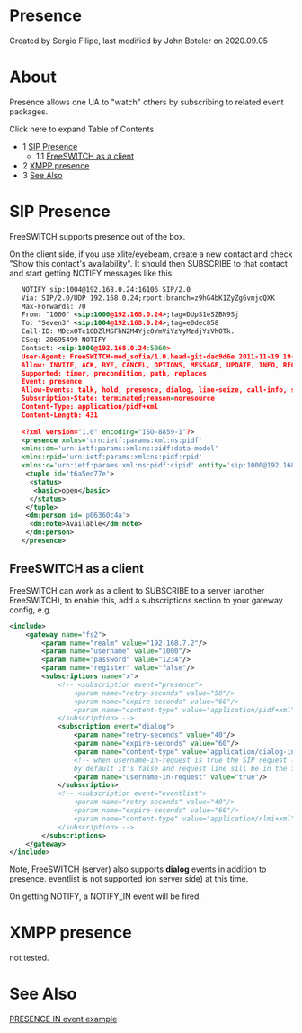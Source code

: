 
# Presence 

 Created by  Sergio Filipe, last modified by  John Boteler on 2020.09.05

# About

Presence allows one UA to "watch" others by subscribing to related event packages.

Click here to expand Table of Contents

* 1 [SIP Presence](#sip-presence)  
   * 1.1 [FreeSWITCH as a client](#freeswitch-as-a-client)
* 2 [XMPP presence](#xmpp-presence)
* 3 [See Also](#see-also)

# SIP Presence

FreeSWITCH supports presence out of the box.

On the client side, if you use xlite/eyebeam, create a new contact and check "Show this contact's availability". It should then SUBSCRIBE to that contact and start getting NOTIFY messages like this:

```xml
   NOTIFY sip:1004@192.168.0.24:16106 SIP/2.0
   Via: SIP/2.0/UDP 192.168.0.24;rport;branch=z9hG4bK1ZyZg6vmjcQXK
   Max-Forwards: 70
   From: "1000" <sip:1000@192.168.0.24>;tag=DUpS1eSZBN9Sj
   To: "Seven3" <sip:1004@192.168.0.24>;tag=e0dec858
   Call-ID: MDcxOTc1ODZlMGFhN2M4Yjc0YmViYzYyMzdjYzVhOTk.
   CSeq: 20695499 NOTIFY
   Contact: <sip:1000@192.168.0.24:5060>
   User-Agent: FreeSWITCH-mod_sofia/1.0.head-git-dac9d6e 2011-11-19 19-12-08 -0600
   Allow: INVITE, ACK, BYE, CANCEL, OPTIONS, MESSAGE, UPDATE, INFO, REGISTER, REFER, NOTIFY, PUBLISH, SUBSCRIBE
   Supported: timer, precondition, path, replaces
   Event: presence
   Allow-Events: talk, hold, presence, dialog, line-seize, call-info, sla, include-session-description, presence.winfo, message-summary, refer
   Subscription-State: terminated;reason=noresource
   Content-Type: application/pidf+xml
   Content-Length: 431
   
   <?xml version="1.0" encoding="ISO-8859-1"?> 
   <presence xmlns='urn:ietf:params:xml:ns:pidf' 
   xmlns:dm='urn:ietf:params:xml:ns:pidf:data-model' 
   xmlns:rpid='urn:ietf:params:xml:ns:pidf:rpid' 
   xmlns:c='urn:ietf:params:xml:ns:pidf:cipid' entity='sip:1000@192.168.0.24'>
    <tuple id='t6a5ed77e'>
     <status>
      <basic>open</basic>
     </status>
    </tuple>
    <dm:person id='p06360c4a'>
     <dm:note>Available</dm:note>
    </dm:person>
   </presence>
```

## FreeSWITCH as a client

FreeSWITCH can work as a client to SUBSCRIBE to a server (another FreeSWITCH), to enable this, add a subscriptions section to your gateway config, e.g.

```xml
<include>
	<gateway name="fs2">
		<param name="realm" value="192.168.7.2"/>
		<param name="username" value="1000"/>
		<param name="password" value="1234"/>
		<param name="register" value="false"/>
		<subscriptions name="x">
			<!-- <subscription event="presence">
				<param name="retry-seconds" value="50"/>
				<param name="expire-seconds" value="60"/>
				<param name="content-type" value="application/pidf+xml"/>
			</subscription> -->
			<subscription event="dialog">
				<param name="retry-seconds" value="40"/>
				<param name="expire-seconds" value="60"/>
				<param name="content-type" value="application/dialog-info+xml"/>
				<!-- when username-in-request is true the SIP request line will be in the format sip:user@server
				by default it's false and request line sill be in the format of sip:server -->
				<param name="username-in-request" value="true"/>
			</subscription>
			<!-- <subscription event="eventlist">
				<param name="retry-seconds" value="40"/>
				<param name="expire-seconds" value="60"/>
				<param name="content-type" value="application/rlmi+xml"/>
			</subscription> -->
		</subscriptions>
	</gateway>
</include>
```

Note, FreeSWITCH (server) also supports **dialog** events in addition to presence. eventlist is not supported (on server side) at this time.

On getting NOTIFY, a NOTIFY\_IN event will be fired.

# XMPP presence

not tested.

# See Also

[PRESENCE IN event example](../PRESENCE-IN-event-example_13173553.mdx#about)

  

